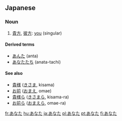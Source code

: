 ==Japanese==
===Noun===
{{ja-noun|h|rom=anata}}
#[[貴方]], [[彼方]]: [[you]] (singular)

====Derived terms====
* [[あんた]] (anta)
* [[あなたたち]] (anata-tachi)

====See also====
* [[貴様]] ([[きさま]], kisama)
* [[お前]] ([[おまえ]], omae)
* [[貴様ら]] ([[きさまら]], kisama-ra)
* [[お前ら]] ([[おまえら]], omae-ra)

[[fr:あなた]]
[[hu:あなた]]
[[ja:あなた]]
[[pl:あなた]]
[[pt:あなた]]
[[fi:あなた]]